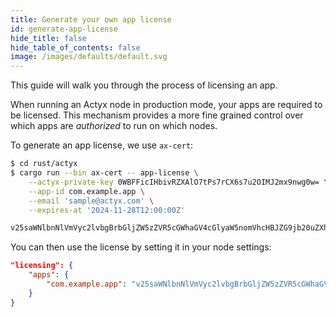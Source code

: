 ```yaml
---
title: Generate your own app license
id: generate-app-license
hide_title: false
hide_table_of_contents: false
image: /images/defaults/default.svg
---
```


This guide will walk you through the process of licensing an app.

When running an Actyx node in production mode, your apps are required to be licensed.
This mechanism provides a more fine grained control over which apps are _authorized_ to run on which nodes.

To generate an app license, we use `ax-cert`:

```bash
$ cd rust/actyx
$ cargo run --bin ax-cert -- app-license \
    --actyx-private-key 0WBFFicIHbivRZXAlO7tPs7rCX6s7u2OIMJ2mx9nwg0w= \
    --app-id com.example.app \
    --email 'sample@actyx.com' \
    --expires-at '2024-11-28T12:00:00Z'

v25saWNlbnNlVmVyc2lvbgBrbGljZW5zZVR5cGWhaGV4cGlyaW5nomVhcHBJZG9jb20uZXhhbXBsZS5hcHBpZXhwaXJlc0F0dDIwMjQtMTEtMjhUMTI6MDA6MDBaaWNyZWF0ZWRBdHgbMjAyMy0wOS0yMlQxMzowMTowOS43Njg0ODNaaXNpZ25hdHVyZXhYdEJFK2FIalhmMDdBaG9mVXMwMFdIcjBDZDJiaFBJbmRSY0x0OU5oYk9VN3hpWGFvMENrY0MzU000MEtSRytMcmhtWDhXdlhUdGJuTzB3QzZESWNYQmc9PWlyZXF1ZXN0ZXKhZWVtYWlscHNhbXBsZUBhY3R5eC5jb23/
```

You can then use the license by setting it in your node settings:

```json
"licensing": {
    "apps": {
        "com.example.app": "v25saWNlbnNlVmVyc2lvbgBrbGljZW5zZVR5cGWhaGV4cGlyaW5nomVhcHBJZG9jb20uZXhhbXBsZS5hcHBpZXhwaXJlc0F0dDIwMjQtMTEtMjhUMTI6MDA6MDBaaWNyZWF0ZWRBdHgbMjAyMy0wOS0yMlQxMzowMTowOS43Njg0ODNaaXNpZ25hdHVyZXhYdEJFK2FIalhmMDdBaG9mVXMwMFdIcjBDZDJiaFBJbmRSY0x0OU5oYk9VN3hpWGFvMENrY0MzU000MEtSRytMcmhtWDhXdlhUdGJuTzB3QzZESWNYQmc9PWlyZXF1ZXN0ZXKhZWVtYWlscHNhbXBsZUBhY3R5eC5jb23"
    }
}
```
